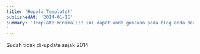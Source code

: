 ```yaml
---
title: 'Hoppla Template!'
publishedAt: '2014-01-15'
summary: 'Template minimalist ini dapat anda gunakan pada blog anda dengan gratis.Pada template ini terdapat beberapa fitur yaitu, Responsive, HTML5, CSS3, dan beberapa lagi lainnya.
'
---
```


<Error>
Sudah tidak di-update sejak 2014
</Error>
<ComArt
src={`/images/art/hopplatemplate.png`}
alt="Awas pecah!"
/>

<BtnArea>
<BtnDownload
href='https://www.dropbox.com/s/fnvccujifjhkxzs/Hoppla%20Template.zip'
text='Download'
/>
<BtnSource
href='https://www.behance.net/gallery/13743909/Hoppla-Template-Blogspot'
text='Source'
target='_blank'
/>
</BtnArea>
